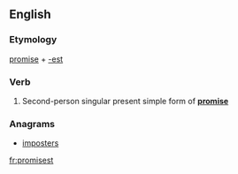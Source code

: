 ==English==

===Etymology===
[[promise]] + [[-est]]

===Verb===
{{en-verb form}}

# {{context|archaic|lang=en}} Second-person singular present simple form of '''[[promise]]'''

===Anagrams===
* [[imposters#English|imposters]]

[[fr:promisest]]